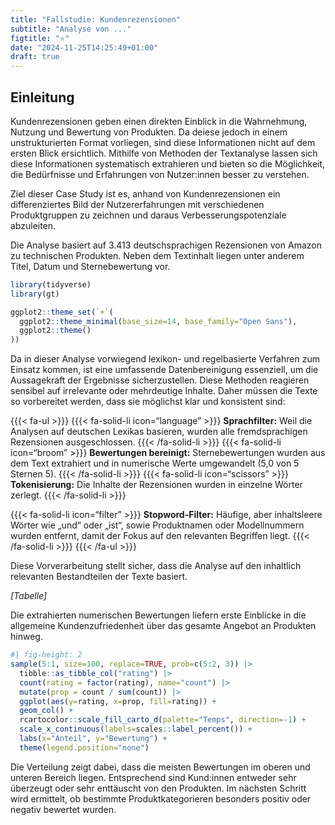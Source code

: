 ```yaml
---
title: "Fallstudie: Kundenrezensionen"
subtitle: "Analyse von ..."
figtitle: "⭐"
date: "2024-11-25T14:25:49+01:00"
draft: true
---
```


## Einleitung

Kundenrezensionen geben einen direkten Einblick in die Wahrnehmung, Nutzung und Bewertung von Produkten. Da deiese jedoch in einem unstrukturierten Format vorliegen, sind diese Informationen nicht auf dem ersten Blick ersichtlich. Mithilfe von Methoden der Textanalyse lassen sich diese Informationen systematisch extrahieren und bieten so die Möglichkeit, die Bedürfnisse und Erfahrungen von Nutzer:innen besser zu verstehen.
<br>

Ziel dieser Case Study ist es, anhand von Kundenrezensionen ein differenziertes Bild der Nutzererfahrungen mit verschiedenen Produktgruppen zu zeichnen und daraus Verbesserungspotenziale abzuleiten.

Die Analyse basiert auf 3.413 deutschsprachigen Rezensionen von Amazon zu technischen Produkten. Neben dem Textinhalt liegen unter anderem Titel, Datum und Sternebewertung vor.


```r
library(tidyverse)
library(gt)

ggplot2::theme_set(`+`(
  ggplot2::theme_minimal(base_size=14, base_family="Open Sans"),
  ggplot2::theme()
))
```

Da in dieser Analyse vorwiegend lexikon- und regelbasierte Verfahren zum Einsatz kommen, ist eine umfassende Datenbereinigung essenziell, um die Aussagekraft der Ergebnisse sicherzustellen. Diese Methoden reagieren sensibel auf irrelevante oder mehrdeutige Inhalte. Daher müssen die Texte so vorbereitet werden, dass sie möglichst klar und konsistent sind:

{{{< fa-ul >}}}
  {{{< fa-solid-li icon="language" >}}}	**Sprachfilter:** Weil die Analysen auf deutschen Lexikas basieren, wurden alle fremdsprachigen Rezensionen ausgeschlossen. {{{< /fa-solid-li >}}}
  {{{< fa-solid-li icon="broom" >}}} **Bewertungen bereinigt:** Sternebewertungen wurden aus dem Text extrahiert und in numerische Werte umgewandelt (5,0 von 5 Sternen 5). {{{< /fa-solid-li >}}}
  {{{< fa-solid-li icon="scissors" >}}} **Tokenisierung:** Die Inhalte der Rezensionen wurden in einzelne Wörter zerlegt. {{{< /fa-solid-li >}}}

  {{{< fa-solid-li icon="filter" >}}}	**Stopword-Filter:** Häufige, aber inhaltsleere Wörter wie „und“ oder „ist“, sowie Produktnamen oder Modellnummern wurden entfernt, damit der Fokus auf den relevanten Begriffen liegt. {{{< /fa-solid-li >}}}
{{{< /fa-ul >}}}

Diese Vorverarbeitung stellt sicher, dass die Analyse auf den inhaltlich relevanten Bestandteilen der Texte basiert.

*[Tabelle]*

Die extrahierten numerischen Bewertungen liefern erste Einblicke in die allgemeine Kundenzufriedenheit über das gesamte Angebot an Produkten hinweg.

```r
#| fig-height: 2
sample(5:1, size=100, replace=TRUE, prob=c(5:2, 3)) |> 
  tibble::as_tibble_col("rating") |> 
  count(rating = factor(rating), name="count") |> 
  mutate(prop = count / sum(count)) |> 
  ggplot(aes(y=rating, x=prop, fill=rating)) +
  geom_col() +
  rcartocolor::scale_fill_carto_d(palette="Temps", direction=-1) +
  scale_x_continuous(labels=scales::label_percent()) +
  labs(x="Anteil", y="Bewertung") +
  theme(legend.position="none")
```

Die Verteilung zeigt dabei, dass die meisten Bewertungen im oberen und unteren Bereich liegen. Entsprechend sind Kund:innen entweder sehr überzeugt oder sehr enttäuscht von den Produkten. Im nächsten Schritt wird ermittelt, ob bestimmte Produktkategorieren besonders positiv oder negativ bewertet wurden.
